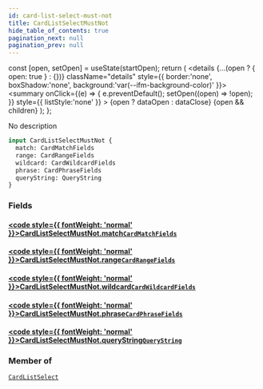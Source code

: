 ```yaml
---
id: card-list-select-must-not
title: CardListSelectMustNot
hide_table_of_contents: true
pagination_next: null
pagination_prev: null
---
```







  const [open, setOpen] = useState(startOpen);
  return (
    <details {...(open ? { open: true } : {})} className="details" style={{ border:'none', boxShadow:'none', background:'var(--ifm-background-color)' }}>
      <summary
        onClick={(e) => {
          e.preventDefault();
          setOpen((open) => !open);
        }}
        style={{ listStyle:'none' }}
      >
      {open ? dataOpen : dataClose}
      </summary>
      {open && children}
    </details>
  );
};




No description


```graphql
input CardListSelectMustNot {
  match: CardMatchFields
  range: CardRangeFields
  wildcard: CardWildcardFields
  phrase: CardPhraseFields
  queryString: QueryString
}
```




### Fields

#### [<code style={{ fontWeight: 'normal' }}>CardListSelectMustNot.<b>match</b></code>](#)<Bullet />[`CardMatchFields`](/cris/inputs/card-match-fields) <Badge class="secondary" text="input"/>
> 
> 

#### [<code style={{ fontWeight: 'normal' }}>CardListSelectMustNot.<b>range</b></code>](#)<Bullet />[`CardRangeFields`](/cris/inputs/card-range-fields) <Badge class="secondary" text="input"/>
> 
> 

#### [<code style={{ fontWeight: 'normal' }}>CardListSelectMustNot.<b>wildcard</b></code>](#)<Bullet />[`CardWildcardFields`](/cris/inputs/card-wildcard-fields) <Badge class="secondary" text="input"/>
> 
> 

#### [<code style={{ fontWeight: 'normal' }}>CardListSelectMustNot.<b>phrase</b></code>](#)<Bullet />[`CardPhraseFields`](/cris/inputs/card-phrase-fields) <Badge class="secondary" text="input"/>
> 
> 

#### [<code style={{ fontWeight: 'normal' }}>CardListSelectMustNot.<b>queryString</b></code>](#)<Bullet />[`QueryString`](/cris/inputs/query-string) <Badge class="secondary" text="input"/>
> 
> 



### Member of

[`CardListSelect`](/cris/inputs/card-list-select)  <Badge class="secondary" text="input"/>


